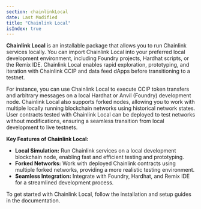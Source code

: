 ```yaml
---
section: chainlinkLocal
date: Last Modified
title: "Chainlink Local"
isIndex: true
---
```



**Chainlink Local** is an installable package that allows you to run Chainlink services locally. You can import Chainlink Local into your preferred local development environment,
including Foundry projects, Hardhat scripts, or the Remix IDE. Chainlink Local enables rapid exploration, prototyping, and iteration with Chainlink CCIP and data feed dApps
before transitioning to a testnet.

For instance, you can use Chainlink Local to execute CCIP token transfers and arbitrary messages on a local Hardhat or Anvil (Foundry) development node. Chainlink Local also supports forked nodes,
allowing you to work with multiple locally running blockchain networks using historical network states. User contracts tested with Chainlink Local can be deployed to test networks without modifications,
ensuring a seamless transition from local development to live testnets.

**Key Features of Chainlink Local:**

- **Local Simulation:** Run Chainlink services on a local development blockchain node, enabling fast and efficient testing and prototyping.
- **Forked Networks:** Work with deployed Chainlink contracts using multiple forked networks, providing a more realistic testing environment.
- **Seamless Integration:** Integrate with Foundry, Hardhat, and Remix IDE for a streamlined development process.

To get started with Chainlink Local, follow the installation and setup guides in the documentation.

<YouTube id="https://www.youtube.com/watch?v=rEVjU9tOf74" />
